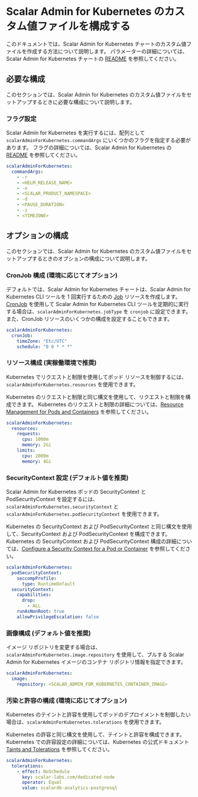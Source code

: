 # Scalar Admin for Kubernetes のカスタム値ファイルを構成する


<TranslationBanner />

このドキュメントでは、Scalar Admin for Kubernetes チャートのカスタム値ファイルを作成する方法について説明します。 パラメーターの詳細については、Scalar Admin for Kubernetes チャートの [README](https://github.com/scalar-labs/helm-charts/blob/main/charts/scalar-admin-for-kubernetes/README.md) を参照してください。

## 必要な構成

このセクションでは、Scalar Admin for Kubernetes のカスタム値ファイルをセットアップするときに必要な構成について説明します。

### フラグ設定

Scalar Admin for Kubernetes を実行するには、配列として `scalarAdminForKubernetes.commandArgs` にいくつかのフラグを指定する必要があります。 フラグの詳細については、Scalar Admin for Kubernetes の [README](https://github.com/scalar-labs/scalar-admin-for-kubernetes/blob/main/README.md) を参照してください。

```yaml
scalarAdminForKubernetes:
  commandArgs:
    - -r
    - <HELM_RELEASE_NAME>
    - -n
    - <SCALAR_PRODUCT_NAMESPACE>
    - -d
    - <PAUSE_DURATION>
    - -z
    - <TIMEZONE>
```

## オプションの構成

このセクションでは、Scalar Admin for Kubernetes のカスタム値ファイルをセットアップするときのオプションの構成について説明します。

### CronJob 構成 (環境に応じてオプション)

デフォルトでは、Scalar Admin for Kubernetes チャートは、Scalar Admin for Kubernetes CLI ツールを 1 回実行するための [Job](https://kubernetes.io/docs/concepts/workloads/controllers/job/) リソースを作成します。 [CronJob](https://kubernetes.io/docs/concepts/workloads/controllers/cron-jobs/) を使用して Scalar Admin for Kubernetes CLI ツールを定期的に実行する場合は、`scalarAdminForKubernetes.jobType` を `cronjob` に設定できます。 また、CronJob リソースのいくつかの構成を設定することもできます。

```yaml
scalarAdminForKubernetes:
  cronJob:
    timeZone: "Etc/UTC"
    schedule: "0 0 * * *"
```

### リソース構成 (実稼働環境で推奨)

Kubernetes でリクエストと制限を使用してポッド リソースを制御するには、`scalarAdminForKubernetes.resources` を使用できます。

Kubernetes のリクエストと制限と同じ構文を使用して、リクエストと制限を構成できます。 Kubernetes のリクエストと制限の詳細については、[Resource Management for Pods and Containers](https://kubernetes.io/docs/concepts/configuration/manage-resources-containers/) を参照してください。

```yaml
scalarAdminForKubernetes:
  resources:
    requests:
      cpu: 1000m
      memory: 2Gi
    limits:
      cpu: 2000m
      memory: 4Gi
```

### SecurityContext 設定 (デフォルト値を推奨)

Scalar Admin for Kubernetes ポッドの SecurityContext と PodSecurityContext を設定するには、`scalarAdminForKubernetes.securityContext` と `scalarAdminForKubernetes.podSecurityContext` を使用できます。

Kubernetes の SecurityContext および PodSecurityContext と同じ構文を使用して、SecurityContext および PodSecurityContext を構成できます。 Kubernetes の SecurityContext および PodSecurityContext 構成の詳細については、[Configure a Security Context for a Pod or Container](https://kubernetes.io/docs/tasks/configure-pod-container/security-context/) を参照してください。

```yaml
scalarAdminForKubernetes:
  podSecurityContext:
    seccompProfile:
      type: RuntimeDefault
  securityContext:
    capabilities:
      drop:
        - ALL
    runAsNonRoot: true
    allowPrivilegeEscalation: false
```

### 画像構成 (デフォルト値を推奨)

イメージ リポジトリを変更する場合は、`scalarAdminForKubernetes.image.repository` を使用して、プルする Scalar Admin for Kubernetes イメージのコンテナ リポジトリ情報を指定できます。

```yaml
scalarAdminForKubernetes:
  image:
    repository: <SCALAR_ADMIN_FOR_KUBERNETES_CONTAINER_IMAGE>
```

### 汚染と許容の構成 (環境に応じてオプション)

Kubernetes のテイントと許容を使用してポッドのデプロイメントを制御したい場合は、`scalarAdminForKubernetes.tolerations` を使用できます。

Kubernetes の許容と同じ構文を使用して、テイントと許容を構成できます。 Kubernetes での許容設定の詳細については、Kubernetes の公式ドキュメント [Taints and Tolerations](https://kubernetes.io/docs/concepts/scheduling-eviction/taint-and-toleration/) を参照してください。

```yaml
scalarAdminForKubernetes:
  tolerations:
    - effect: NoSchedule
      key: scalar-labs.com/dedicated-node
      operator: Equal
      value: scalardb-analytics-postgresql
```
